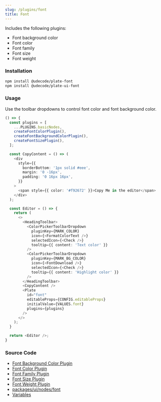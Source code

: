 ```yaml
---
slug: /plugins/font
title: Font
---
```


Includes the following plugins:
- Font background color
- Font color
- Font family
- Font size
- Font weight

### Installation

```bash npm2yarn
npm install @udecode/plate-font
npm install @udecode/plate-ui-font
```

### Usage

Use the toolbar dropdowns to control font color and font background color.

```ts live
() => {
  const plugins = [
    ...PLUGINS.basicNodes,
    createFontColorPlugin(),
    createFontBackgroundColorPlugin(),
    createFontSizePlugin(),
  ];

  const CopyContent = () => (
    <div
      style={{
        borderBottom: '1px solid #eee',
        margin: '0 -16px',
        padding: '0 16px 16px',
      }}
    >
      <span style={{ color: '#f92672' }}>Copy Me in the editor</span>
    </div>
  );

  const Editor = () => {
    return (
      <>
        <HeadingToolbar>
          <ColorPickerToolbarDropdown
            pluginKey={MARK_COLOR}
            icon={<FormatColorText />}
            selectedIcon={<Check />}
            tooltip={{ content: 'Text color' }}
          />
          <ColorPickerToolbarDropdown
            pluginKey={MARK_BG_COLOR}
            icon={<FontDownload />}
            selectedIcon={<Check />}
            tooltip={{ content: 'Highlight color' }}
          />
        </HeadingToolbar>
        <CopyContent />
        <Plate
          id="font"
          editableProps={CONFIG.editableProps}
          initialValue={VALUES.font}
          plugins={plugins}
        />
      </>
    );
  }

  return <Editor />;
}
```

### Source Code

- [Font Background Color Plugin](https://github.com/udecode/plate/blob/main/packages/nodes/font/src/createFontBackgroundColorPlugin.ts)
- [Font Color Plugin](https://github.com/udecode/plate/blob/main/packages/nodes/font/src/createFontColorPlugin.ts)
- [Font Family Plugin](https://github.com/udecode/plate/blob/main/packages/nodes/font/src/createFontFamilyPlugin.ts)
- [Font Size Plugin](https://github.com/udecode/plate/blob/main/packages/nodes/font/src/createFontSizePlugin.ts)
- [Font Weight Plugin](https://github.com/udecode/plate/blob/main/packages/nodes/font/src/createFontWeightPlugin.ts)
- [packages/ui/nodes/font](https://github.com/udecode/plate/tree/main/packages/ui/nodes/font/src)
- [Variables](https://github.com/udecode/plate/blob/main/docs/src/live/live.tsx)
